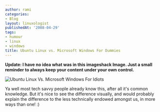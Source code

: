 ```yaml
---
author: rami
categories:
- Blog
layout: linuxologist
publishedAt: '2008-04-29'
tags:
- humour
- linux
- windows
title: Ubuntu Linux vs. Microsoft Windows For Dummies
---
```


**Update: I have no idea what was in this imageshack Image. Just a small reminder to always keep your content under your own control.**

![Ubuntu Linux Vs. Microsoft Windows For Idiots](http://img169.imageshack.us/img169/2829/ubuntuvswindowsrr2.jpg)

Ya well most tech savvy people already know this, after all it's common knowledge. But it's nice to see the difference visually, and would probably explain the difference to the less technically endowed amongst us, in more ways than one! :)